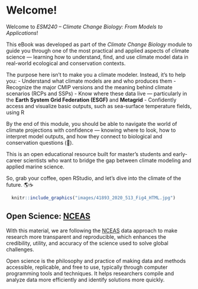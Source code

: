 # Welcome!

Welcome to *ESM240 – Climate Change Biology: From Models to Applications*!  

This eBook was developed as part of the *Climate Change Biology* module to guide you through one of the most practical and applied aspects of climate science — learning how to understand, find, and use climate model data in real-world ecological and conservation contexts.  

The purpose here isn’t to make you a climate modeler. Instead, it’s to help you:
- Understand what climate models are and who produces them
- Recognize the major CMIP versions and the meaning behind climate scenarios (RCPs and SSPs)
- Know where these data live — particularly in the **Earth System Grid Federation (ESGF)** and **Metagrid**
- Confidently access and visualize basic outputs, such as sea-surface temperature fields, using R  

By the end of this module, you should be able to navigate the world of climate projections with confidence — knowing where to look, how to interpret model outputs, and how they connect to biological and conservation questions (🤞).  

This is an open educational resource built for master’s students and early-career scientists who want to bridge the gap between climate modeling and applied marine science.  

So, grab your coffee, open RStudio, and let’s dive into the climate of the future. 🌎☕  

```r
  knitr::include_graphics("images/41893_2020_513_Fig4_HTML.jpg")
```

## Open Science: [NCEAS](https://www.nceas.ucsb.edu/our-approach)

With this material, we are following the [NCEAS](https://www.nceas.ucsb.edu/our-approach) data approach to make research more transparent and reproducible, which enhances the credibility, utility, and accuracy of the science used to solve global challenges.

Open science is the philosophy and practice of making data and methods accessible, replicable, and free to use, typically through computer programming tools and techniques. It helps researchers compile and analyze data more efficiently and identify solutions more quickly.
